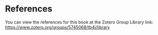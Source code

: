 # References {.unnumbered}

You can view the references for this book at the Zotero Group Library link: <https://www.zotero.org/groups/5745068/tb4i/library>

::: {#refs}
:::
